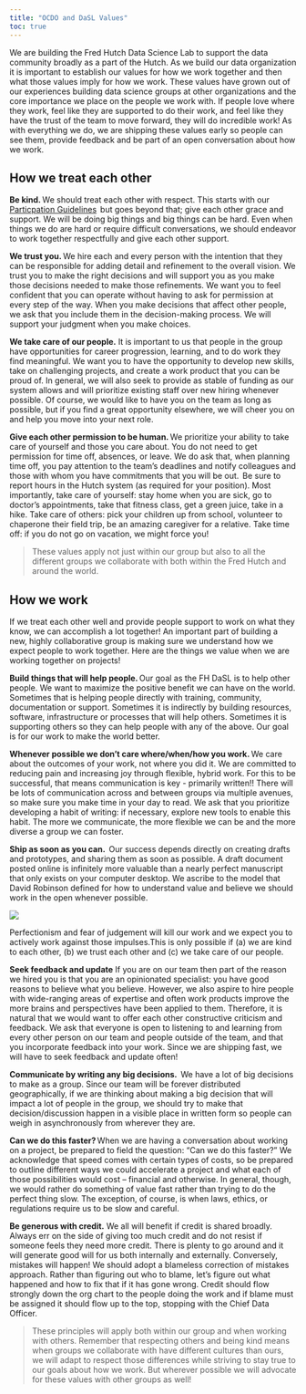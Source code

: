 ```yaml
---
title: "OCDO and DaSL Values"
toc: true
---
```


We are building the Fred Hutch Data Science Lab to support the data community broadly as a part of the Hutch. As we build our data organization it is important to establish our values for how we work together and then what those values imply for how we work. These values have grown out of our experiences building data science groups at other organizations and the core importance we place on the people we work with. If people love where they work, feel like they are supported to do their work, and feel like they have the trust of the team to move forward, they will do incredible work! As with everything we do, we are shipping these values early so people can see them, provide feedback and be part of an open conversation about how we work. 

## How we treat each other

__Be kind.__ We should treat each other with respect. This starts with our [Particpation Guidelines](pages/participation/qmd)  but goes beyond that; give each other grace and support. We will be doing big things and big things can be hard. Even when things we do are hard or require difficult conversations, we should endeavor to work together respectfully and give each other support. 

__We trust you.__ We hire each and every person with the intention that they can be responsible for adding detail and refinement to the overall vision. We trust you to make the right decisions and will support you as you make those decisions needed to make those refinements. We want you to feel confident that you can operate without having to ask for permission at every step of the way. When you make decisions that affect other people, we ask that you include them in the decision-making process. We will support your judgment when you make choices.  

__We take care of our people.__ It is important to us that people in the group have opportunities for career progression, learning, and to do work they find meaningful. We want you to have the opportunity to develop new skills, take on challenging projects, and create a work product that you can be proud of. In general, we will also seek to provide as stable of funding as our system allows and will prioritize existing staff over new hiring whenever possible. Of course, we would like to have you on the team as long as possible, but if you find a great opportunity elsewhere, we will cheer you on and help you move into your next role. 

__Give each other permission to be human.__ We prioritize your ability to take care of yourself and those you care about. You do not need to get permission for time off, absences, or leave. We do ask that, when planning time off, you pay attention to the team's deadlines and notify colleagues and those with whom you have commitments that you will be out.  Be sure to report hours in the Hutch system (as required for your position). Most importantly, take care of yourself: stay home when you are sick, go to doctor’s appointments, take that fitness class, get a green juice, take in a hike. Take care of others: pick your children up from school, volunteer to chaperone their field trip, be an amazing caregiver for a relative. Take time off: if you do not go on vacation, we might force you!


> These values apply not just within our group but also to all the different groups we collaborate with both within the Fred Hutch and around the world. 

## How we work

If we treat each other well and provide people support to work on what they know, we can accomplish a lot together! An important part of building a new, highly collaborative group is making sure we understand how we expect people to work together. Here are the things we value when we are working together on projects!

__Build things that will help people.__ Our goal as the FH DaSL is to help other people. We want to maximize the positive benefit we can have on the world. Sometimes that is helping people directly with training, community, documentation or support. Sometimes it is indirectly by building resources, software, infrastructure or processes that will help others. Sometimes it is supporting others so they can help people with any of the above. Our goal is for our work to make the world better.  

__Whenever possible we don't care where/when/how you work.__ We care about the outcomes of your work, not where you did it. We are committed to reducing pain and increasing joy through flexible, hybrid work. For this to be successful, that means communication is key - primarily written!!  There will be lots of communication across and between groups via multiple avenues, so make sure you make time in your day to read. We ask that you prioritize developing a habit of writing: if necessary, explore new tools to enable this habit. The more we communicate, the more flexible we can be and the more diverse a group we can foster.  

__Ship as soon as you can.__  Our success depends directly on creating drafts and prototypes, and sharing them as soon as possible.  A draft document posted online is infinitely more valuable than a nearly perfect manuscript that only exists on your computer desktop. We ascribe to the model that David Robinson defined for how to understand value and believe we should work in the open whenever possible. 

![](../img/drobvalue.jpg) 

Perfectionism and fear of judgement will kill our work and we expect you to actively work against those impulses.This is only possible if (a) we are kind to each other, (b) we trust each other and (c) we take care of our people. 

__Seek feedback and update__ If you are on our team then part of the reason we hired you is that you are an opinionated specialist: you have good reasons to believe what you believe. However, we also aspire to hire people with wide-ranging areas of expertise and often work products improve the more brains and perspectives have been applied to them. Therefore, it is natural that we would want to offer each other constructive criticism and feedback. We ask that everyone is open to listening to and learning from every other person on our team and people outside of the team, and that you incorporate feedback into your work. Since we are shipping fast, we will have to seek feedback and update often!  

__Communicate by writing any big decisions.__  We have a lot of big decisions to make as a group. Since our team will be forever distributed geographically, if we are thinking about making a big decision that will impact a lot of people in the group, we should try to make that decision/discussion happen in a visible place in written form so people can weigh in asynchronously from wherever they are.  

__Can we do this faster?__ When we are having a conversation about working on a project, be prepared to field the question: "Can we do this faster?"​ We acknowledge that speed comes with certain types of costs, so be prepared to outline different ways we could accelerate a project and what each of those possibilities would cost -- financial and otherwise. In general, though, we would rather do something of value fast rather than trying to do the perfect thing slow. The exception, of course, is when laws, ethics, or regulations require us to be slow and careful.  

__Be generous with credit.__ We all will benefit if credit is shared broadly. Always err on the side of giving too much credit and do not resist if someone feels they need more credit. There is plenty to go around and it will generate good will for us both internally and externally. Conversely, mistakes will happen! We should adopt a blameless correction of mistakes approach. Rather than figuring out who to blame, let's figure out what happened and how to fix that if it has gone wrong. Credit should flow strongly down the org chart to the people doing the work and if blame must be assigned it should flow up to the top, stopping with the Chief Data Officer. 

>These principles will apply both within our group and when working with others.  Remember that respecting others and being kind means when groups we collaborate with have different cultures than ours, we will adapt to respect those differences while striving to stay true to our goals about how we work. But wherever possible we will advocate for these values with other groups as well! 
